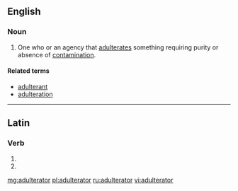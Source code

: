 ==English==

===Noun===
{{en-noun}}

# One who or an agency that [[adulterates]] something requiring purity or absence of [[contamination]].

====Related terms====
* [[adulterant]]
* [[adulteration]]

----

==Latin==

===Verb===
{{la-verb-form|adulterātor}}

# {{conjugation of|adultero|adulterō|2|s|fut|pass|imp|lang=la}}
# {{conjugation of|adultero|adulterō|3|s|fut|pass|imp|lang=la}}

[[mg:adulterator]]
[[pl:adulterator]]
[[ru:adulterator]]
[[vi:adulterator]]